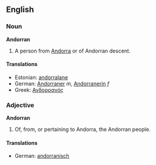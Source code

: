 ==English==
===Noun===
'''Andorran'''

#A person from [[Andorra]] or of Andorran descent.

====Translations====
*Estonian: [[andorralane]]
*German: [[Andorraner]] ''m'', [[Andorranerin]] ''f''
*Greek: [[Ανδορρανός]]

===Adjective===
'''Andorran'''

#Of, from, or pertaining to Andorra, the Andorran people.

====Translations====
*German: [[andorranisch]]